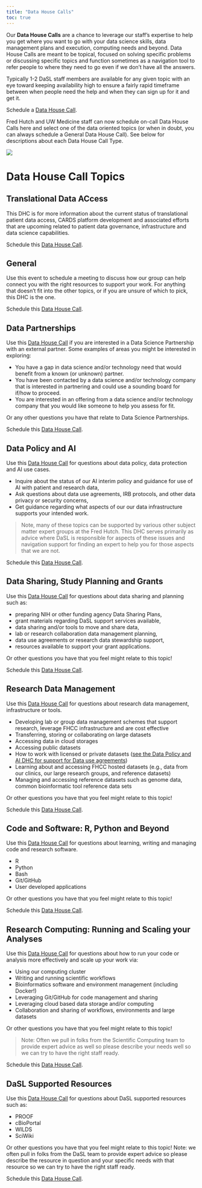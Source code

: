 ```yaml
---
title: "Data House Calls"
toc: true
---
```


Our **Data House Calls** are a chance to leverage our staff's expertise to help you get where you want to go with your data science skills, data management plans and execution, computing needs and beyond. Data House Calls are meant to be topical, focused on solving specific problems or discussing specific topics and function sometimes as a navigation tool to refer people to where they need to go even if we don’t have all the answers.  

Typically 1-2 DaSL staff members are available for any given topic with an eye toward keeping availability high to ensure a fairly rapid timeframe between when people need the help and when they can sign up for it and get it.

:::: {layout="[ 70, 30 ]"}
::: {#first-column}


::: {.callout-tip appearance="simple"}
Schedule a [Data House Call](https://calendly.com/data-house-calls).  
:::
Fred Hutch and UW Medicine staff can now schedule on-call Data House Calls here and select one of the data oriented topics (or when in doubt, you can always schedule a General Data House Call). See below for descriptions about each Data House Call Type.  
:::


::: {#second-column}


![](../img/DaSLHouseCalls-lucy.png)

:::
::::


# Data House Call Topics


## Translational Data ACcess


This DHC is for more information about the current status of translational patient data access, CARDS platform development and associated efforts that are upcoming related to patient data governance, infrastructure and data science capabilities. 

::: {.callout-tip appearance="simple"}
Schedule this [Data House Call](https://calendly.com/data-house-calls/cards).  
:::


## General
Use this event to schedule a meeting to discuss how our group can help connect you with the right resources to support your work. For anything that doesn't fit into the other topics, or if you are unsure of which to pick, this DHC is the one.


::: {.callout-tip appearance="simple"}
Schedule this [Data House Call](https://calendly.com/data-house-calls/misc).  
:::
## Data Partnerships

Use this [Data House Call](https://calendly.com/data-house-calls/partnerships) if you are interested in a Data Science Partnership with an external partner. Some examples of areas you might be interested in exploring:

- You have a gap in data science and/or technology need that would benefit from a known (or unknown) partner.
- You have been contacted by a data science and/or technology company that is interested in partnering and could use a sounding board for if/how to proceed.
- You are interested in an offering from a data science and/or technology company that you would like someone to help you assess for fit.

Or any other questions you have that relate to Data Science Partnerships.



::: {.callout-tip appearance="simple"}
Schedule this [Data House Call](https://calendly.com/data-house-calls/partnerships).  
:::
## Data Policy and AI

Use this [Data House Call](https://calendly.com/data-house-calls/data-policy) for questions about data policy, data protection and AI use cases.

- Inquire about the status of our AI interim policy and guidance for use of AI with patient and research data,
- Ask questions about data use agreements, IRB protocols, and other data privacy or security concerns,
- Get guidance regarding what aspects of our our data infrastructure supports your intended work.


>Note, many of these topics can be supported by various other subject matter expert groups at the Fred Hutch. This DHC serves primarily as advice where DaSL is responsible for aspects of these issues and navigation support for finding an expert to help you for those aspects that we are not.


::: {.callout-tip appearance="simple"}
Schedule this [Data House Call](https://calendly.com/data-house-calls/data-policy).  
:::
## Data Sharing, Study Planning and Grants


Use this [Data House Call](https://calendly.com/data-house-calls/sharing) for questions about data sharing and planning such as:

- preparing NIH or other funding agency Data Sharing Plans,
- grant materials regarding DaSL support services available,
- data sharing and/or tools to move and share data,
- lab or research collaboration data management planning,
- data use agreements or research data stewardship support,
- resources available to support your grant applications.

Or other questions you have that you feel might relate to this topic!


::: {.callout-tip appearance="simple"}
Schedule this [Data House Call](https://calendly.com/data-house-calls/sharing).  
:::

## Research Data Management



Use this [Data House Call](https://calendly.com/data-house-calls/management) for questions about research data management, infrastructure or tools.


- Developing lab or group data management schemes that support research, leverage FHCC infrastructure and are cost effective
- Transferring, storing or collaborating on large datasets
- Accessing data in cloud storages
- Accessing public datasets
- How to work with licensed or private datasets ([see the Data Policy and AI DHC for support for Data use agreements](programs/dhc.qmd#data-policy-and-ai))
- Learning about and accessing FHCC hosted datasets (e.g., data from our clinics, our large research groups, and reference datasets)
- Managing and accessing reference datasets such as genome data, common bioinformatic tool reference data sets

Or other questions you have that you feel might relate to this topic!



::: {.callout-tip appearance="simple"}
Schedule this [Data House Call](https://calendly.com/data-house-calls/management).  
:::
## Code and Software: R, Python and Beyond
Use this [Data House Call](https://calendly.com/data-house-calls/code) for questions about learning, writing and managing code and research software.

- R
- Python
- Bash
- Git/GitHub
- User developed applications

Or other questions you have that you feel might relate to this topic!

::: {.callout-tip appearance="simple"}
Schedule this [Data House Call](https://calendly.com/data-house-calls/code).  
:::
## Research Computing: Running and Scaling your Analyses

Use this [Data House Call](https://calendly.com/data-house-calls/computing) for questions about how to run your code or analysis more effectively and scale up your work via:

- Using our computing cluster
- Writing and running scientific workflows
- Bioinformatics software and environment management (including Docker!)
- Leveraging Git/GitHub for code management and sharing
- Leveraging cloud based data storage and/or computing
- Collaboration and sharing of workflows, environments and large datasets

Or other questions you have that you feel might relate to this topic!  

>Note: Often we pull in folks from the Scientific Computing team to provide expert advice as well so please describe your needs well so we can try to have the right staff ready.



::: {.callout-tip appearance="simple"}
Schedule this [Data House Call](https://calendly.com/data-house-calls/computing).  
:::


## DaSL Supported Resources

Use this [Data House Call](https://calendly.com/data-house-calls/resources) for questions about DaSL supported resources such as:

- PROOF
- cBioPortal
- WILDS
- SciWiki

Or other questions you have that you feel might relate to this topic! Note: we often pull in folks from the DaSL team to provide expert advice so please describe the resource in question and your specific needs with that resource so we can try to have the right staff ready.

::: {.callout-tip appearance="simple"}
Schedule this [Data House Call](https://calendly.com/data-house-calls/resources).  
:::


